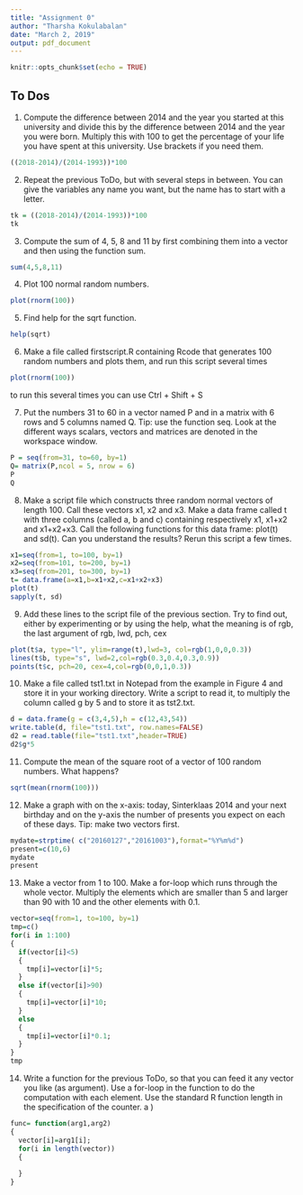 ```yaml
---
title: "Assignment 0"
author: "Tharsha Kokulabalan"
date: "March 2, 2019"
output: pdf_document
---
```


```r
knitr::opts_chunk$set(echo = TRUE)
```

## To Dos

1. Compute the difference between 2014 and the
year you started at this university and divide
this by the difference between 2014 and the year
you were born. Multiply this with 100 to get
the percentage of your life you have spent at
this university. Use brackets if you need them.

```r
((2018-2014)/(2014-1993))*100
```

2. Repeat the previous ToDo, but with several
steps in between. You can give the variables
any name you want, but the name has to start
with a letter.

```r
tk = ((2018-2014)/(2014-1993))*100
tk
```

3. Compute the sum of 4, 5, 8 and 11 by first combining them into a vector and then using the
function sum.

```r
sum(4,5,8,11)
```

4. Plot 100 normal random numbers.

```r
plot(rnorm(100))
```

5. Find help for the sqrt function.

```r
help(sqrt)
```

6. Make a file called firstscript.R containing Rcode that generates 100 random numbers and plots them, and run this script several times

```r
plot(rnorm(100))
```
to run this several times you can use Ctrl + Shift + S

7. Put the numbers 31 to 60 in a vector named P and in a matrix with 6 rows and 5 columns named Q. Tip: use the function seq. Look at the different ways scalars, vectors and matrices are denoted in the workspace window.

```r
P = seq(from=31, to=60, by=1)
Q= matrix(P,ncol = 5, nrow = 6)
P
Q
```

8. Make a script file which constructs three random normal vectors of length 100. Call these vectors x1, x2 and x3. Make a data frame called t with three columns (called a, b and c) containing respectively x1, x1+x2 and x1+x2+x3. Call the following functions for this data frame: plot(t) and sd(t). Can you understand the results? Rerun this script a few times.

```r
x1=seq(from=1, to=100, by=1)
x2=seq(from=101, to=200, by=1)
x3=seq(from=201, to=300, by=1)
t= data.frame(a=x1,b=x1+x2,c=x1+x2+x3)
plot(t)
sapply(t, sd)
```

9. Add these lines to the script file of the previous
section. Try to find out, either by experimenting or by using the help, what the meaning is of
rgb, the last argument of rgb, lwd, pch, cex

```r
plot(t$a, type="l", ylim=range(t),lwd=3, col=rgb(1,0,0,0.3))
lines(t$b, type="s", lwd=2,col=rgb(0.3,0.4,0.3,0.9))
points(t$c, pch=20, cex=4,col=rgb(0,0,1,0.3))
```


10. Make a file called tst1.txt in Notepad from the example in Figure 4 and store it in your working directory. Write a script to read it, to multiply the column called g by 5 and to store it as tst2.txt.

```r
d = data.frame(g = c(3,4,5),h = c(12,43,54))
write.table(d, file="tst1.txt", row.names=FALSE)
d2 = read.table(file="tst1.txt",header=TRUE)
d2$g*5
```

11. Compute the mean of the square root of a vector of 100 random numbers. What happens?

```r
sqrt(mean(rnorm(100)))
```

12. Make a graph with on the x-axis: today, Sinterklaas 2014 and your next birthday and on the y-axis the number of presents you expect on each of these days. Tip: make two vectors first.

```r
mydate=strptime( c("20160127","20161003"),format="%Y%m%d")
present=c(10,6)
mydate
present
```

13. Make a vector from 1 to 100. Make a for-loop which runs through the whole vector. Multiply the elements which are smaller than 5 and larger than 90 with 10 and the other elements with 0.1.

```r
vector=seq(from=1, to=100, by=1)
tmp=c()
for(i in 1:100)
{
  if(vector[i]<5)
  {
    tmp[i]=vector[i]*5;
  }
  else if(vector[i]>90)
  {
    tmp[i]=vector[i]*10;
  }
  else
  {
    tmp[i]=vector[i]*0.1;
  }
}
tmp
```

14. Write a function for the previous ToDo, so that you can feed it any vector you like (as argument). Use a for-loop in the function to do the computation with each element. Use the standard R function length in the specification of the counter. a )

```r
func= function(arg1,arg2)
{
  vector[i]=arg1[i];
  for(i in length(vector))
  {
    
  }
}
```